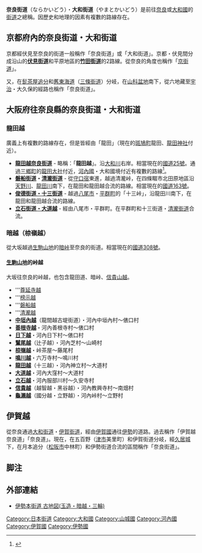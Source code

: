 {{RoughTranslation}}
'''奈良街道'''（ならかいどう）・'''大和街道'''（やまとかいどう）是前往[[奈良县|奈良]]或[[大和國|大和國]]的[[街道|街道]]之總稱。因歷史和地理的因素有複數的路線存在。

== 京都府內的奈良街道・大和街道 ==
{{main|奈良街道 (京都府)}}

京都經伏見至奈良的街道一般稱作「奈良街道」或「大和街道」。京都・伏見間分成沿山的'''[[伏見街道|伏見街道]]'''和平原地區的'''[[竹田街道|竹田街道]]'''的2路線。從奈良的角度也稱作「[[京街道|京街道]]」。

又，在[[髭茶屋追分|髭茶屋追分]]和[[舊東海道|舊東海道]]（[[三條通|三條街道]]）分岐，在[[山科盆地|山科盆地]]南下，從六地藏至[[宇治|宇治]]・大久保的經路也稱作「奈良街道」。

== 大阪府往奈良縣的奈良街道・大和街道 ==
=== 龍田越 ===
廣義上有複數的路線存在，但是皆經由「龍田」（現在的[[斑鳩町|斑鳩町]]龍田、[[龍田神社|龍田神社]]付近）。
*'''[[龍田越奈良街道|龍田越奈良街道]]''' - 略稱：「'''龍田越'''」。沿[[大和川|大和川]]右岸。相當現在的[[國道25號|國道25號]]。通過[[三鄉町|三鄉町]]的[[龍田大社|龍田大社]]付近，[[河內國|河內國]]・大和國境付近有複數的路線<ref>{{Cite web |url=http://www.city.kashiwara.osaka.jp/tatsutamap.html |title=存档副本 |access-date=2013-09-25 |archive-url=https://web.archive.org/web/20070217093215/http://www.city.kashiwara.osaka.jp/tatsutamap.html |archive-date=2007-02-17 |dead-url=yes }}</ref>。
*'''[[磐船街道|磐船街道]]・[[清瀧街道|清瀧街道]]''' - 從[[守口宿|守口宿]]東進，越過清瀧峠，在四條畷市北田原地區沿[[天野川_(大阪府)|天野川]]、[[龍田川|龍田川]]南下，在龍田和龍田越合流的路線。相當現在的[[國道163號|國道163號]]。
*'''[[俊德街道・十三街道|俊德街道・十三街道]]''' - 越過[[八尾市|八尾市]]・[[平群町|平群町]]的「十三峠」，沿龍田川南下，在龍田和龍田越合流的路線。
*'''[[立石街道・大道越|立石街道・大道越]]''' - 經由八尾市・平群町。在平群町和十三街道・[[清瀧街道|清瀧街道]]合流。

=== 暗越（椋嶺越） ===
{{Main|暗越奈良街道}}
從大坂越過[[生駒山地|生駒山地]]的[[暗峠|暗峠]]至奈良的街道。相當現在的[[國道308號|國道308號]]。

==== [[生駒山地|生駒山地]]的峠越 ====
大坂往奈良的峠越，也包含龍田道、暗峠、[[信貴山越|信貴山越]]。
*'''[[尊延寺越|尊延寺越]]
*'''[[榜示越|榜示越]]
*'''[[磐船越|磐船越]]
*'''[[清瀧街道|清瀧越]]
*'''[[古堤街道|中垣內越]]'''（龍間越古堤街道）・河內中垣內村～俵口村
*'''[[善根寺越|善根寺越]]'''・河內善根寺村～俵口村
*'''[[日下越|日下越]]'''・河內日下村～俵口村
*'''[[鷲尾越|鷲尾越]]'''（辻子越）・河內芝村～山崎村
*'''[[暗越奈良街道|椋嶺越]]'''・峠茶屋～藤尾村
*'''[[鳴川越|鳴川越]]'''・六万寺村～鳴川村
*'''[[俊德街道・十三街道|龍田越]]'''（十三越）・河內神立村～大道村
*'''[[立石街道・大道越|大道越]]'''・河內大窪村～大道村
*'''[[立石街道・大道越|立石越]]'''・河內服部川村～久安寺村
*'''[[信貴山越|信貴越]]'''（越智越・黑谷越）・河內教興寺村～南畑村
*'''[[龍田越奈良街道|龜瀨越]]'''（國分越・立野越）・河內峠村～立野村

== 伊賀越 ==
{{See|伊勢參宮街道}}
從奈良通過[[大和街道|大和街道]]・[[伊賀街道|伊賀街道]]，經由[[伊賀國|伊賀國]]通往[[伊勢市|伊勢]]的道路。過去稱作「伊賀越奈良道」「奈良道」。現在，在五百野（[[津市_(日本)|津市]]美里町）和伊賀街道分岐，經[[久居城|久居城]]下，在月本追分（[[松阪市|松阪市]]中林町）和伊勢街道合流的區間稱作「奈良街道」。

== 脚注 ==
{{Reflist}}

== 外部連結 ==
*[http://homepage2.nifty.com/kaz-iku/ise18.htm 伊勢本街道 古地図(玉造・暗越・三輪)]{{dead link|date=2018年5月 |bot=InternetArchiveBot |fix-attempted=yes }}

[[Category:日本街道|Category:日本街道]]
[[Category:大和國|Category:大和國]]
[[Category:山城國|Category:山城國]]
[[Category:河內國|Category:河內國]]
[[Category:伊賀國|Category:伊賀國]]
[[Category:伊勢國|Category:伊勢國]]